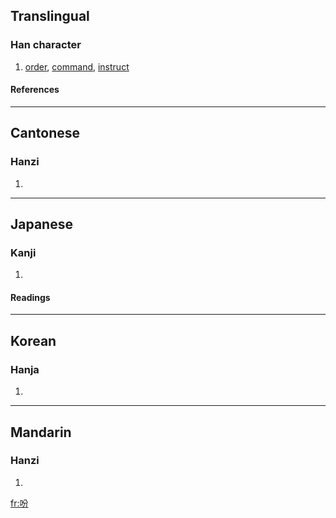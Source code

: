 ==Translingual==
===Han character===
{{Han char|rad=口|as=04|sn=7|four=6802<sub>7</sub>|canj=口金尸竹 (RCSH)}}
# [[order]], [[command]], [[instruct]]
====References====
{{Han ref|kx=0178.110|dkj=03347|dj=0395.160|hdz=10592.030|uh=5429|ud=21545|bh=A768|bd=42856}}
----
==Cantonese==
===Hanzi===
{{yue-hanzi|jyut=|y=fan1}}
# {{defn|Cantonese}}
----
==Japanese==
===Kanji===
{{ja-kanji|grade=|rs=口04}}
# {{defn|Japanese}} 
====Readings====
{{ja-readings|on=[[ふん]] (fun)|kun=[[ふく]] (fuku)}}
----
==Korean==
===Hanja===
{{ko-hanja|hangeul=분|rv=bun|mr=pun}}
# {{defn|Korean}}
----
==Mandarin==
===Hanzi===
{{cmn-hanzi|pin=[[fēn]] (fen1)|wg=fen<sup>1</sup>}}
# {{defn|Mandarin}}

[[fr:吩]]